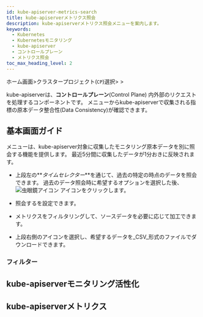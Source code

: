 ```yaml
---
id: kube-apiserver-metrics-search
title: kube-apiserverメトリクス照会
description: kube-apiserverメトリクス照会メニューを案内します。
keywords:
  - Kubernetes
  - Kubernetesモニタリング
  - kube-apiserver
  - コントロールプレーン
  - メトリクス照会
toc_max_heading_level: 2
---
```


ホーム画面&gt;クラスタープロジェクト(<code class='my'>CP</code>)選択&gt; <Cmdname sid="side_controlPlane" className="uitext" /> &gt; <Cmdname sid="side_kubeApiserverMetricsSearch" className="uitext" />


<K8skubeapiservercommon />

kube-apiserverは、**コントロールプレーン**(Control Plane) 内外部のリクエストを処理するコンポーネントです。 <Cmdname sid="side_kubeApiserverMetricsSearch" className="uitext" />メニューからkube-apiserverで収集される指標の原本データ整合性(Data Consistency)が確認できます。 

## 基本画面ガイド

<ImgLang img='k8s-apiserver-metrics-search.png' desc='kube-apiserver メトリクス照会' />

<Cmdname sid="side_kubeApiserverMetricsSearch" className="uitext" />メニューは、kube-apiserver対象に収集したモニタリング原本データを<Cmdname sid="category" className="uitext" />別に照会する機能を提供します。 最近5分間に収集したデータが1分おきに反映されます。

- 上段左の**_タイムセレクター_**を通じて、過去の特定の時点のデータを照会できます。 過去のデータ照会時に希望するオプションを選択した後、![虫眼鏡アイコン](/img/ic-search-on-press.svg) <Cmdname sid="search" className="uitext" />アイコンをクリックします。

- 照会する<Cmdname sid="max_count" className="uitext" />を設定できます。 

- メトリクスをフィルタリングして、ソースデータを必要に応じて加工できます。 

- 上段右側の<Cmdname sid="download" className="uitext" />アイコンを選択し、希望するデータを_CSV_形式のファイルでダウンロードできます。

### フィルター


<K8slistfilter />

## kube-apiserverモニタリング活性化


<K8skubeapiservermonitoring />

## kube-apiserverメトリクス


<K8skubeapiservermetric />
